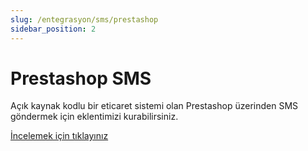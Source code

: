 ```yaml
---
slug: /entegrasyon/sms/prestashop
sidebar_position: 2
---
```


# Prestashop SMS
Açık kaynak kodlu bir eticaret sistemi olan Prestashop üzerinden SMS göndermek için eklentimizi kurabilirsiniz.

[İncelemek için tıklayınız](https://prestashopsms.com/?ref=a2psmsapicom)
